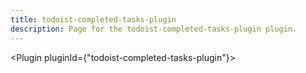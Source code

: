 ---
title: todoist-completed-tasks-plugin
description: Page for the todoist-completed-tasks-plugin plugin.
---


<Plugin pluginId={"todoist-completed-tasks-plugin"}></Plugin>